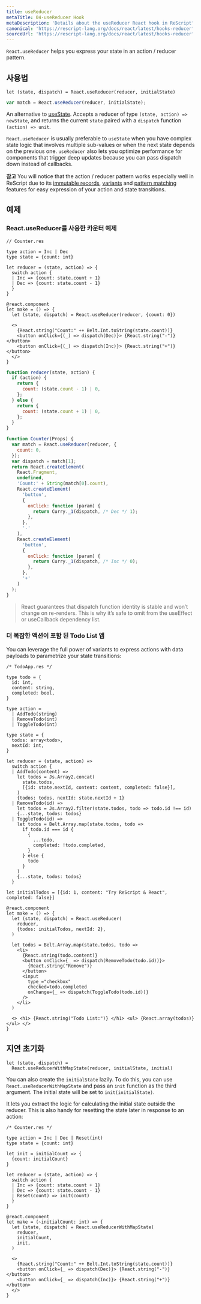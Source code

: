 ```yaml
---
title: useReducer
metaTitle: 04-useReducer Hook
metaDescription: 'Details about the useReducer React hook in ReScript'
canonical: 'https://rescript-lang.org/docs/react/latest/hooks-reducer'
sourceUrl: 'https://rescript-lang.org/docs/react/latest/hooks-reducer'
---
```


`React.useReducer` helps you express your state in an action / reducer pattern.

## 사용법

```reason
let (state, dispatch) = React.useReducer(reducer, initialState)
```

```js
var match = React.useReducer(reducer, initialState);
```

An alternative to [useState](./hooks-state). Accepts a reducer of type `(state, action) => newState`, and returns the current `state` paired with a `dispatch` function `(action) => unit`.

`React.useReducer` is usually preferable to `useState` when you have complex state logic that involves multiple sub-values or when the next state depends on the previous one. `useReducer` also lets you optimize performance for components that trigger deep updates because you can pass dispatch down instead of callbacks.

**참고** You will notice that the action / reducer pattern works especially well in ReScript due to its [immutable records](/docs/manual/latest/record), [variants](/docs/manual/latest/variant) and [pattern matching](/docs/manual/latest/pattern-matching-destructuring) features for easy expression of your action and state transitions.

## 예제

### React.useReducer를 사용한 카운터 예제

```reason
// Counter.res

type action = Inc | Dec
type state = {count: int}

let reducer = (state, action) => {
  switch action {
  | Inc => {count: state.count + 1}
  | Dec => {count: state.count - 1}
  }
}

@react.component
let make = () => {
  let (state, dispatch) = React.useReducer(reducer, {count: 0})

  <>
    {React.string("Count:" ++ Belt.Int.toString(state.count))}
    <button onClick={(_) => dispatch(Dec)}> {React.string("-")} </button>
    <button onClick={(_) => dispatch(Inc)}> {React.string("+")} </button>
  </>
}
```

```js
function reducer(state, action) {
  if (action) {
    return {
      count: (state.count - 1) | 0,
    };
  } else {
    return {
      count: (state.count + 1) | 0,
    };
  }
}

function Counter(Props) {
  var match = React.useReducer(reducer, {
    count: 0,
  });
  var dispatch = match[1];
  return React.createElement(
    React.Fragment,
    undefined,
    'Count:' + String(match[0].count),
    React.createElement(
      'button',
      {
        onClick: function (param) {
          return Curry._1(dispatch, /* Dec */ 1);
        },
      },
      '-'
    ),
    React.createElement(
      'button',
      {
        onClick: function (param) {
          return Curry._1(dispatch, /* Inc */ 0);
        },
      },
      '+'
    )
  );
}
```

> React guarantees that dispatch function identity is stable and won’t change on re-renders. This is why it’s safe to omit from the useEffect or useCallback dependency list.

### 더 복잡한 액션이 포함 된 Todo List 앱

You can leverage the full power of variants to express actions with data payloads to parametrize your state transitions:

```reason
/* TodoApp.res */

type todo = {
  id: int,
  content: string,
  completed: bool,
}

type action =
  | AddTodo(string)
  | RemoveTodo(int)
  | ToggleTodo(int)

type state = {
  todos: array<todo>,
  nextId: int,
}

let reducer = (state, action) =>
  switch action {
  | AddTodo(content) =>
    let todos = Js.Array2.concat(
      state.todos,
      [{id: state.nextId, content: content, completed: false}],
    )
    {todos: todos, nextId: state.nextId + 1}
  | RemoveTodo(id) =>
    let todos = Js.Array2.filter(state.todos, todo => todo.id !== id)
    {...state, todos: todos}
  | ToggleTodo(id) =>
    let todos = Belt.Array.map(state.todos, todo =>
      if todo.id === id {
        {
          ...todo,
          completed: !todo.completed,
        }
      } else {
        todo
      }
    )
    {...state, todos: todos}
  }

let initialTodos = [{id: 1, content: "Try ReScript & React", completed: false}]

@react.component
let make = () => {
  let (state, dispatch) = React.useReducer(
    reducer,
    {todos: initialTodos, nextId: 2},
  )

  let todos = Belt.Array.map(state.todos, todo =>
    <li>
      {React.string(todo.content)}
      <button onClick={_ => dispatch(RemoveTodo(todo.id))}>
        {React.string("Remove")}
      </button>
      <input
        type_="checkbox"
        checked=todo.completed
        onChange={_ => dispatch(ToggleTodo(todo.id))}
      />
    </li>
  )

  <> <h1> {React.string("Todo List:")} </h1> <ul> {React.array(todos)} </ul> </>
}
```

## 지연 초기화

```reason
let (state, dispatch) =
  React.useReducerWithMapState(reducer, initialState, initial)
```

You can also create the `initialState` lazily. To do this, you can use `React.useReducerWithMapState` and pass an `init` function as the third argument. The initial state will be set to `init(initialState)`.

It lets you extract the logic for calculating the initial state outside the reducer. This is also handy for resetting the state later in response to an action:

```reason
/* Counter.res */

type action = Inc | Dec | Reset(int)
type state = {count: int}

let init = initialCount => {
  {count: initialCount}
}

let reducer = (state, action) => {
  switch action {
  | Inc => {count: state.count + 1}
  | Dec => {count: state.count - 1}
  | Reset(count) => init(count)
  }
}

@react.component
let make = (~initialCount: int) => {
  let (state, dispatch) = React.useReducerWithMapState(
    reducer,
    initialCount,
    init,
  )

  <>
    {React.string("Count:" ++ Belt.Int.toString(state.count))}
    <button onClick={_ => dispatch(Dec)}> {React.string("-")} </button>
    <button onClick={_ => dispatch(Inc)}> {React.string("+")} </button>
  </>
}
```
